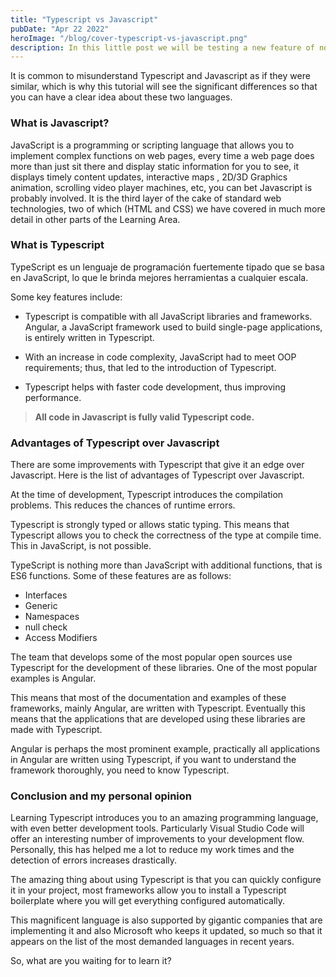 ```yaml
---
title: "Typescript vs Javascript"
pubDate: "Apr 22 2022"
heroImage: "/blog/cover-typescript-vs-javascript.png"
description: In this little post we will be testing a new feature of nodeJS 18.
---
```


It is common to misunderstand Typescript and Javascript as if they were similar, which is why this tutorial will see the significant differences so that you can have a clear idea about these two languages.

### What is Javascript?

JavaScript is a programming or scripting language that allows you to implement complex functions on web pages, every time a web page does more than just sit there and display static information for you to see, it displays timely content updates, interactive maps , 2D/3D Graphics animation, scrolling video player machines, etc, you can bet Javascript is probably involved. It is the third layer of the cake of standard web technologies, two of which (HTML and CSS) we have covered in much more detail in other parts of the Learning Area.

### What is Typescript

TypeScript es un lenguaje de programación fuertemente tipado que se basa en JavaScript, lo que le brinda mejores herramientas a cualquier escala.

Some key features include:

- Typescript is compatible with all JavaScript libraries and frameworks. Angular, a JavaScript framework used to build single-page applications, is entirely written in Typescript.

- With an increase in code complexity, JavaScript had to meet OOP requirements; thus, that led to the introduction of Typescript.

- Typescript helps with faster code development, thus improving performance.

> **All code in Javascript is fully valid Typescript code.**

### Advantages of Typescript over Javascript

There are some improvements with Typescript that give it an edge over Javascript. Here is the list of advantages of Typescript over Javascript.

At the time of development, Typescript introduces the compilation problems. This reduces the chances of runtime errors.

Typescript is strongly typed or allows static typing. This means that Typescript allows you to check the correctness of the type at compile time. This in JavaScript, is not possible.

TypeScript is nothing more than JavaScript with additional functions, that is ES6 functions. Some of these features are as follows:

- Interfaces
- Generic
- Namespaces
- null check
- Access Modifiers

The team that develops some of the most popular open sources use Typescript for the development of these libraries. One of the most popular examples is Angular.

This means that most of the documentation and examples of these frameworks, mainly Angular, are written with Typescript. Eventually this means that the applications that are developed using these libraries are made with Typescript.

Angular is perhaps the most prominent example, practically all applications in Angular are written using Typescript, if you want to understand the framework thoroughly, you need to know Typescript.

### Conclusion and my personal opinion

Learning Typescript introduces you to an amazing programming language, with even better development tools. Particularly Visual Studio Code will offer an interesting number of improvements to your development flow. Personally, this has helped me a lot to reduce my work times and the detection of errors increases drastically.

The amazing thing about using Typescript is that you can quickly configure it in your project, most frameworks allow you to install a Typescript boilerplate where you will get everything configured automatically.

This magnificent language is also supported by gigantic companies that are implementing it and also Microsoft who keeps it updated, so much so that it appears on the list of the most demanded languages in recent years.

So, what are you waiting for to learn it?

